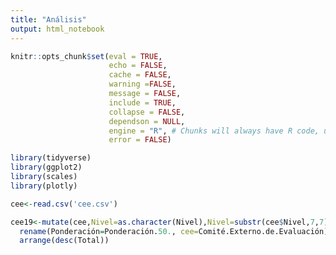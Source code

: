 ```yaml
---
title: "Análisis"
output: html_notebook
---
```




```r
knitr::opts_chunk$set(eval = TRUE, 
                      echo = FALSE, 
                      cache = FALSE,
                      warning =FALSE,
                      message = FALSE,
                      include = TRUE,
                      collapse = FALSE,
                      dependson = NULL,
                      engine = "R", # Chunks will always have R code, unless noted
                      error = FALSE)                     

```



```r
library(tidyverse)
library(ggplot2)
library(scales)
library(plotly)

```





```r

cee<-read.csv('cee.csv')

cee19<-mutate(cee,Nivel=as.character(Nivel),Nivel=substr(cee$Nivel,7,7),Nivel=as.factor(Nivel))%>%
  rename(Ponderación=Ponderación.50., cee=Comité.Externo.de.Evaluación)%>%
  arrange(desc(Total))



  
```

